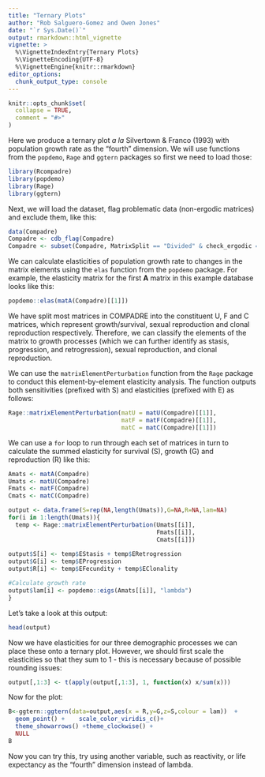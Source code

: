 ```yaml
---
title: "Ternary Plots"
author: "Rob Salguero-Gomez and Owen Jones"
date: "`r Sys.Date()`"
output: rmarkdown::html_vignette
vignette: >
  %\VignetteIndexEntry{Ternary Plots}
  %\VignetteEncoding{UTF-8}
  %\VignetteEngine{knitr::rmarkdown}
editor_options: 
  chunk_output_type: console
---
```


```r
knitr::opts_chunk$set(
  collapse = TRUE,
  comment = "#>"
)
```

Here we produce a ternary plot *a la* Silvertown & Franco (1993) with population growth rate as the "fourth" dimension. We will use functions from the `popdemo`, `Rage` and `ggtern` packages so first we need to load those:

```r
library(Rcompadre)
library(popdemo)
library(Rage)
library(ggtern)
```

Next, we will load the dataset, flag problematic data (non-ergodic matrices) and exclude them, like this:

```r
data(Compadre)
Compadre <- cdb_flag(Compadre)
Compadre <- subset(Compadre, MatrixSplit == "Divided" & check_ergodic == TRUE)
```

We can calculate elasticities of population growth rate to changes in the matrix elements using the `elas` function from the `popdemo` package. For example, the elasticity matrix for the first **A** matrix in this example database looks like this:

```r
popdemo::elas(matA(Compadre)[[1]])
```

We have split most matrices in COMPADRE into the constituent U, F and C matrices, which represent growth/survival, sexual reproduction and clonal reproduction respectively. Therefore, we can classify the elements of the matrix to growth processes (which we can further identify as stasis, progression, and retrogression), sexual reproduction, and clonal reproduction. 

We can use the `matrixElementPerturbation` function from the `Rage` package to conduct this element-by-element elasticity analysis. The function outputs both sensitivities (prefixed with S) and elasticities (prefixed with E) as follows:


```r
Rage::matrixElementPerturbation(matU = matU(Compadre)[[1]],
                                matF = matF(Compadre)[[1]],
                                matC = matC(Compadre)[[1]])
```

We can use a `for` loop to run through each set of matrices in turn to calculate the summed elasticity for survival (S), growth (G) and reproduction (R) like this:

```r
Amats <- matA(Compadre)
Umats <- matU(Compadre)
Fmats <- matF(Compadre)
Cmats <- matC(Compadre)

output <- data.frame(S=rep(NA,length(Umats)),G=NA,R=NA,lam=NA)
for(i in 1:length(Umats)){
  temp <- Rage::matrixElementPerturbation(Umats[[i]],
                                          Fmats[[i]],
                                          Cmats[[i]])
  
output$S[i] <- temp$EStasis + temp$ERetrogression
output$G[i] <- temp$EProgression
output$R[i] <- temp$EFecundity + temp$EClonality

#Calculate growth rate
output$lam[i] <- popdemo::eigs(Amats[[i]], "lambda")
}
```

Let's take a look at this output:

```r
head(output)
```

Now we have elasticities for our three demographic processes we can place these onto a ternary plot. However, we should first scale the elasticities so that they sum to 1 - this is necessary because of possible rounding issues:

```r
output[,1:3] <- t(apply(output[,1:3], 1, function(x) x/sum(x)))
```

Now for the plot:

```r
B<-ggtern::ggtern(data=output,aes(x = R,y=G,z=S,colour = lam))  +  
  geom_point() +    scale_color_viridis_c()+
  theme_showarrows() +theme_clockwise() + 
  NULL
B
```

Now you can try this, try using another variable, such as reactivity, or life expectancy as the "fourth" dimension instead of lambda. 

